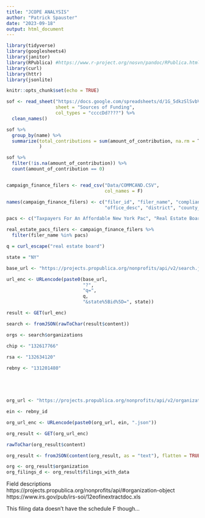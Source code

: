 ```yaml
---
title: "JCOPE ANALYSIS"
author: "Patrick Spauster"
date: "2023-09-18"
output: html_document
---
```


```r
library(tidyverse)
library(googlesheets4)
library(janitor)
library(RPublica) #https://www.r-project.org/nosvn/pandoc/RPublica.html
library(curl)
library(httr)
library(jsonlite)

knitr::opts_chunk$set(echo = TRUE)
```

```r

sof <- read_sheet("https://docs.google.com/spreadsheets/d/1G_5dkzSlSvbVwM7Q-NItgntBawFXDoZaFoq4XPoTSLE/edit#gid=78477068", 
                  sheet = "Sources of Funding",
                  col_types = "ccccDd????") %>% 
  clean_names()

```

```r
sof %>% 
  group_by(name) %>% 
  summarize(total_contributions = sum(amount_of_contribution, na.rm = T),
            )

sof %>% 
  filter(!is.na(amount_of_contribution)) %>% 
  count(amount_of_contribution == 0)
```

```r



```



```r

campaign_finance_filers <- read_csv("Data/COMMCAND.CSV",
                                    col_names = F)

names(campaign_finance_filers) <- c("filer_id", "filer_name", "compliance_type_desc", "filter_type_desc", "filer_status", "committee_type_desc",
                                    "office_desc", "district", "county_desc", "municipality_desc_subdivision_desc", "treasurer_first_name",  "treasurer_middle_name", "treasurer_last_name", "address", "city", "state", "zipcode")

pacs <- c("Taxpayers For An Affordable New York Pac", "Real Estate Board PAC", "Jobs For New York")

```

```r

real_estate_pacs_filers <- campaign_finance_filers %>% 
  filter(filer_name %in% pacs)


```





```r

q = curl_escape("real estate board")

state = "NY"

base_url <- "https://projects.propublica.org/nonprofits/api/v2/search.json"

url_enc <- URLencode(paste0(base_url,
                            "?",
                            "q=",
                            q,
                            "&state%5Bid%5D=", state))

result <- GET(url_enc)

search <- fromJSON(rawToChar(result$content))

orgs <- search$organizations


```


```r

chip <- "132617766"
  
rsa <- "132634120"

rebny <- "131201480"





org_url <- "https://projects.propublica.org/nonprofits/api/v2/organizations/" 

ein <- rebny_id

org_url_enc <- URLencode(paste0(org_url, ein, ".json"))

org_result <- GET(org_url_enc)

rawToChar(org_result$content)

org_result <- fromJSON(content(org_result, as = "text"), flatten = TRUE)

org <- org_result$organization
org_filings_d <- org_result$filings_with_data

```
Field descriptions
https://projects.propublica.org/nonprofits/api/#organization-object
https://www.irs.gov/pub/irs-soi/12eofinextractdoc.xls

This filing data doesn't have the schedule F though...


